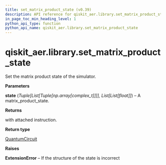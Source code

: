 ```yaml
---
title: set_matrix_product_state (v0.39)
description: API reference for qiskit_aer.library.set_matrix_product_state in qiskit v0.39
in_page_toc_min_heading_level: 1
python_api_type: function
python_api_name: qiskit_aer.library.set_matrix_product_state
---
```


<span id="qiskit-aer-library-set-matrix-product-state" />

# qiskit\_aer.library.set\_matrix\_product\_state

<Function id="qiskit_aer.library.set_matrix_product_state" isDedicatedPage={true} github="https://github.com/qiskit/qiskit-aer/tree/stable/0.11/qiskit_aer/library/set_instructions/set_matrix_product_state.py" signature="set_matrix_product_state(self, state)">
  Set the matrix product state of the simulator.

  **Parameters**

  **state** (*Tuple\[List\[Tuple\[np.array\[complex\_t]]]], List\[List\[float]]*) – A matrix\_product\_state.

  **Returns**

  with attached instruction.

  **Return type**

  [QuantumCircuit](qiskit.circuit.QuantumCircuit "qiskit.circuit.QuantumCircuit")

  **Raises**

  **ExtensionError** – If the structure of the state is incorrect
</Function>

